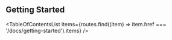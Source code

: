 
<Head>
  <title>Getting Started - Mantine React Table Docs</title>
  <meta
    name="description"
    content="Getting Started with Mantine React Table"
  />
</Head>

## Getting Started

<TableOfContentsList
  items={routes.find((item) => item.href === '/docs/getting-started').items}
/>
